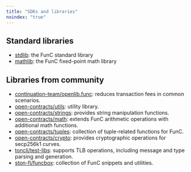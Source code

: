 ```yaml
---
title: "SDKs and libraries"
noindex: "true"
---
```


## Standard libraries

 - [stdlib](https://github.com/ton-blockchain/ton/blob/master/crypto/smartcont/stdlib.fc/): the FunC standard library
 - [mathlib](https://github.com/ton-blockchain/ton/blob/master/crypto/smartcont/mathlib.fc/): the FunC fixed-point math library

## Libraries from community

 - [continuation-team/openlib.func](https://github.com/continuation-team/openlib.func/): reduces transaction fees in common scenarios.
  - [open-contracts/utils](https://github.com/TonoxDeFi/open-contracts/tree/main/contracts/utils/): utility library.
 - [open-contracts/strings](https://github.com/TonoxDeFi/open-contracts/tree/main/contracts/strings/): provides string manipulation functions.
 - [open-contracts/math](https://github.com/TonoxDeFi/open-contracts/tree/main/contracts/math/): extends FunC arithmetic operations with additional math functions.
 - [open-contracts/tuples](https://github.com/TonoxDeFi/open-contracts/tree/main/contracts/tuples/): collection of tuple-related functions for FunC.
 - [open-contracts/crypto](https://github.com/TonoxDeFi/open-contracts/tree/main/contracts/crypto/): provides cryptographic operations for secp256k1 curves.
 - [toncli/test-libs](https://github.com/disintar/toncli/tree/master/src/toncli/lib/test-libs/): supports TLB operations, including message and type parsing and generation.
 - [ston-fi/funcbox](https://github.com/ston-fi/funcbox/): collection of FunC snippets and utilities.
